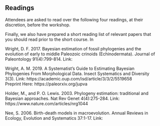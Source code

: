 ## Readings

Attendees are asked to read over the following four readings, at their discretion, before the workshop.


Finally, we also have prepared a short reading list of relevant papers that you should read prior to the short course.  In 

Wright, D. F. 2017. Bayesian estimation of fossil phylogenies and the evolution of early to middle Paleozoic crinoids (Echinodermata). Journal of Paleontology 91(4):799-814.
    Link: 

Wright, A. M. 2019. A Systematist’s Guide to Estimating Bayesian Phylogenies From Morphological Data. Insect Systematics and Diversity 3(3). 
Link: https://academic.oup.com/isd/article/3/3/2/5519658  
Preprint Here: https://paleorxiv.org/jupva 

Holder, M., and P. O. Lewis. 2003. Phylogeny estimation: traditional and Bayesian approaches. Nat Rev Genet 4(4):275-284.
    Link: https://www.nature.com/articles/nrg1044 

Nee, S. 2006. Birth-death models in macroevolution. Annual Reviews in Ecology, Evolution and Systematics 37:1-17.
    Link: 
